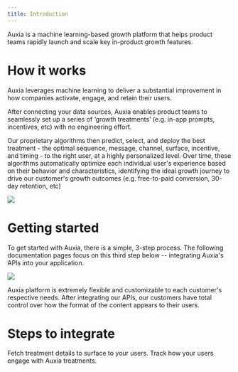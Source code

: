 ```yaml
---
title: Introduction
---
```

Auxia is a machine learning-based growth platform that helps product teams rapidly launch and scale key in-product growth features.

# How it works
Auxia leverages machine learning to deliver a substantial improvement in how companies activate, engage, and retain their users.

After connecting your data sources, Auxia enables product teams to seamlessly set up a series of ‘growth treatments’ (e.g. in-app prompts, incentives, etc) with no engineering effort.

Our proprietary algorithms then predict, select, and deploy the best treatment - the optimal sequence, message, channel, surface, incentive, and timing - to the right user, at a highly personalized level. Over time, these algorithms automatically optimize each individual user's experience based on their behavior and characteristics, identifying the ideal growth journey to drive our customer's growth outcomes (e.g. free-to-paid conversion, 30-day retention, etc)

<img src="/images/How_It_Works_New.png" />

# Getting started

To get started with Auxia, there is a simple, 3-step process. The following documentation pages focus on this third step below -- integrating Auxia's APIs into your application.

<img src="/images/Getting_Started_New.png" />

Auxia platform is extremely flexible and customizable to each customer's respective needs. After integrating our APIs, our customers have total control over how the format of the content appears to their users.
# Steps to integrate

<CardGroup cols={1}>
  <Card title="Get Treatments" icon="mobile-notch" href="https://auxiainc.mintlify.app/api-reference/get-treatments">
    Fetch treatment details to surface to your users.
  </Card>
  <Card title="Log Treatment Interactions" icon="chart-mixed" iconType="duotone" href="https://auxiainc.mintlify.app/api-reference/log-treatment-interactions">
    Track how your users engage with Auxia treatments.
  </Card>
</CardGroup>
